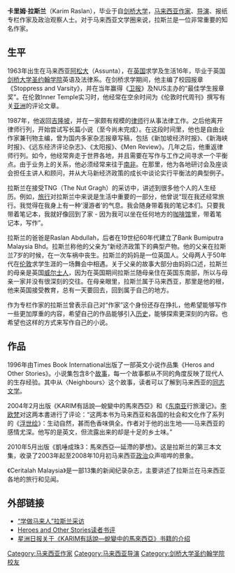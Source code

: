 {{No footnotes|time=2017-05-31T20:33:31+00:00}}
'''卡里姆·拉斯兰'''（Karim Raslan），毕业于自[[剑桥大学|剑桥大学]]，[[马来西亚|马来西亚]][[作家|作家]]、[[导演|导演]]、报纸专栏作家及政治观察人士。对于马来西亚文学圈来说，拉斯兰是一位非常重要的知名作家。

== 生平 ==
1963年出生在马来西亚[[阿松大|阿松大]]（Assunta），在[[英国|英国]]求学及生活16年，毕业于英国[[剑桥大学圣约翰学院|剑桥大学圣约翰学院]]英语及法律系。在剑桥求学期间，他主编了校园报章《Stoppress and Varsity》，并在当年赢得《[[卫报|卫报]]》及NUS主办的“最佳学生报章奖”。在伦敦Inner Temple实习时，他经常在空余时间为《伦敦时代周刊》撰写有关[[亚洲|亚洲]]的评论文章。

1987年，他返回[[吉隆坡|吉隆坡]]，并在一家颇有规模的[[律师|律师]]行从事法律工作。之后他离开律师行列，开始尝试写长篇小说（至今尚未完成）。在这段时间里，他也是自由业作家兼刊物主编，曾为国内多家杂志报章写稿，包括《新加坡经济时报》、《新海峡时报》、《远东经济评论杂志》、《太阳报》、《Men Review》。几年之后，他重返律师行列。如今，他经常奔走于世界各地，并且需要在写作与工作之间寻求一个平衡点。由于业务上的关系，他必须经常来往于[[南非|南非]]。在那里，他为各地研讨会及座谈会担任主讲人和顾问，并从大马新经济政策的成长中谈论实行平衡法的典型例子。

拉斯兰在接受TNG（The Nut Gragh）的采访中，讲述到很多他个人的人生经历。例如，[[旅行|旅行]]对拉斯兰中来说是生活中重要的一部分，他曾说“现在我还经常旅行。我觉得在我身上有一种‘漫游者’的气息。我会随身带着我的笔记本们。只要我带着笔记本，我就好像回到了家 - 因为我可以坐在任何地方的[[咖啡馆|咖啡馆]]里，带着笔记本，写作”。

拉斯兰的爸爸是Raslan Abdullah，后者在19世纪60年代建立了Bank Bumiputra Malaysia Bhd。拉斯兰称他的父亲为“新经济政策下的典型产物。他的父亲在拉斯兰7岁的时候，在一次车祸中丧生。拉斯兰的妈妈是一位英国人。父母两人于50年代在[[伦敦|伦敦]]求学生涯的一场舞会中相遇。关于父亲的故事大部分由妈妈口述，拉斯兰的母亲是英国[[威尔士人|威尔士人]]，因为在英国期间拉斯兰随母亲住在英国东南部，所以与母亲一家并没有很深刻的交往。在母亲眼里，拉斯兰属于马来西亚，那里是他的根，他来英国接受教育，总有一天要回去，回到属于自己的地方。

作为专栏作家的拉斯兰曾表示自己对“作家”这个身份还存在挣扎，他希望能够写作一些更加厚重的内容，希望自己的作品能够引入[[历史|历史]]，能够探索更深刻的内容。也希望也这样的方式来写作自己的小说。

== 作品 ==
1996年由Times Book International出版了一部英文小说作品集《Heros and Other Stories》。小说集包含8个[[故事|故事]]，每一个故事都从不同的角度反映了现代人的生存经验。其中从〈Neighbours〉这个故事，读者可以了解到马来西亚的[[同志文学|同志文学]]。

2004年2月出版《KARIM有話說—蛻變中的馬來西亞》和《[[东南亚|东南亚]]行旅漫记》。[[李欧梵|李欧梵]]对这两本書进行了评论：“这两本书为马来西亚和各国的社会和文化作了系列的《[[浮世绘|浮世绘]]》：生动自然，甚而色香味俱全。作者对于他的出生地——马来西亚的感情尤深。他写的是英文，但流露出来的却是十足的乡土味。”

2010年5月出版《凱唾成珠3：馬來西亞—延滯的夢想》。这是拉斯兰的第三本文集，收录了2003年起至2008年10月初马来西亚[[政治|政治]]众声喧哗的景象。

《Ceritalah Malaysia》是一部13集的新闻纪录杂志，主要讲述了拉斯兰在马来西亚各地的旅行和见闻。

== 外部链接 ==
* [http://www.thenutgraph.com/learning-to-be-malaysian/ “学做马来人”拉斯兰采访] {{Wayback|url=http://www.thenutgraph.com/learning-to-be-malaysian/ |date=20190406120353 }}
* [http://readersravereviews.blogspot.com/2009/12/heroes-and-other-stories.html Heroes and Other Stories读者书评] {{Wayback|url=http://readersravereviews.blogspot.com/2009/12/heroes-and-other-stories.html |date=20200226035545 }}
* [http://books.sinchew.com.my/index.php?route=product/product&product_id=49 [[星洲日报|星洲日报]]关于《KARIM有話說—蛻變中的馬來西亞》书籍的介绍] {{Wayback|url=http://books.sinchew.com.my/index.php?route=product%2Fproduct&product_id=49 |date=20161107160418 }}

{{DEFAULTSORT: Raslan, Karim}}
[[Category:马来西亚作家|Category:马来西亚作家]]
[[Category:马来西亚导演|Category:马来西亚导演]]
[[Category:剑桥大学圣约翰学院校友|Category:剑桥大学圣约翰学院校友]]